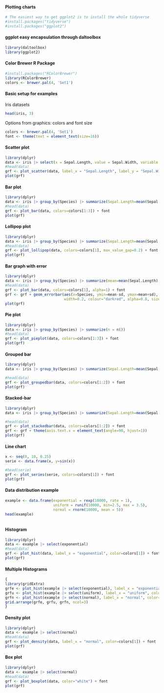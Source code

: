 #### Plotting charts

```r
# The easiest way to get ggplot2 is to install the whole tidyverse
#install.packages("tidyverse")
#install.packages("ggplot2")
```


#### ggplot easy encapsulation through daltoolbox

```r
library(daltoolbox)
library(ggplot2)
```

#### Color Brewer R Package

```r
#install.packages("RColorBrewer")
library(RColorBrewer)
colors <- brewer.pal(4, 'Set1')
```


#### Basic setup for examples

Iris datasets

```r
head(iris, 3)
```

Options from graphics: colors and font size

```r
colors <- brewer.pal(4, 'Set1')
font <- theme(text = element_text(size=16))
```

#### Scatter plot


```r
library(dplyr)
data <- iris |> select(x = Sepal.Length, value = Sepal.Width, variable = Species)
#head(data)
grf <- plot_scatter(data, label_x = "Sepal.Length", label_y = "Sepal.Width", colors=colors[1:3]) + font
plot(grf)
```

#### Bar plot


```r
library(dplyr)
data <- iris |> group_by(Species) |> summarize(Sepal.Length=mean(Sepal.Length))
#head(data)
grf <- plot_bar(data, colors=colors[1:3]) + font
plot(grf)
```


#### Lollipop plot


```r
library(dplyr)
data <- iris |> group_by(Species) |> summarize(Sepal.Length=mean(Sepal.Length))
#head(data)
grf <- plot_lollipop(data, colors=colors[1], max_value_gap=0.2) + font + coord_flip() 
plot(grf)
```

#### Bar graph with error


```r
library(dplyr)
data <- iris |> group_by(Species) |> summarize(mean=mean(Sepal.Length), sd=sd(Sepal.Length))
#head(data)
grf <- plot_bar(data, colors=colors[1], alpha=1) + font
grf <- grf + geom_errorbar(aes(x=Species, ymin=mean-sd, ymax=mean+sd), 
                           width=0.2, colour="darkred", alpha=0.8, size=1.1) 
plot(grf)
```



#### Pie plot


```r
library(dplyr)
data <- iris |> group_by(Species) |> summarize(n = n())
#head(data)
grf <- plot_pieplot(data, colors=colors[1:3]) + font
plot(grf)
```


#### Grouped bar


```r
library(dplyr)
data <- iris |> group_by(Species) |> summarize(Sepal.Length=mean(Sepal.Length), Sepal.Width=mean(Sepal.Width))

#head(data)
grf <- plot_groupedbar(data, colors=colors[1:2]) + font
plot(grf)
```


#### Stacked-bar


```r
library(dplyr)
data <- iris |> group_by(Species) |> summarize(Sepal.Length=mean(Sepal.Length), Sepal.Width=mean(Sepal.Width))

#head(data)
grf <- plot_stackedbar(data, colors=colors[1:2]) + font
grf <- grf + theme(axis.text.x = element_text(angle=90, hjust=1))
plot(grf)
```

#### Line chart


```r
x <- seq(0, 10, 0.25)
serie <- data.frame(x, y=sin(x))

#head(serie)
grf <- plot_series(serie, colors=colors[1]) + font
plot(grf)
```

#### Data distribution example

```r
example <- data.frame(exponential = rexp(10000, rate = 1),
                      uniform = runif(10000, min=2.5, max = 3.5),
                      normal = rnorm(10000, mean = 5))
head(example)
```


```r

```

#### Histogram

```r
library(dplyr)
data <- example |> select(exponential)
#head(data)
grf <- plot_hist(data, label_x = "exponential", color=colors[1]) + font
plot(grf) 
```


#### Multiple Histograms



```r
{
library(gridExtra)  
grfe <- plot_hist(example |> select(exponential), label_x = "exponential", color=colors[1]) + font
grfu <- plot_hist(example |> select(uniform), label_x = "uniform", color=colors[1]) + font 
grfn <- plot_hist(example |> select(normal), label_x = "normal", color=colors[1]) + font
grid.arrange(grfe, grfu, grfn, ncol=3)
}
```

#### Density plot


```r
library(dplyr)
data <- example |> select(normal)
#head(data)
grf <- plot_density(data, label_x = "normal", color=colors[1]) + font
plot(grf) 
```

#### Box plot


```r
library(dplyr)
data <- example |> select(normal)
#head(data)
grf <- plot_boxplot(data, color="white") + font
plot(grf) 
```

